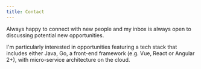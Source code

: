 ```yaml
---
title: Contact
---
```


Always happy to connect with new people and my inbox is always open to discussing potential new opportunities.

I'm particularly interested in opportunities featuring a tech stack that includes either Java, Go, a front-end framework (e.g. Vue, React or Angular 2+), with micro-service architecture on the cloud.
